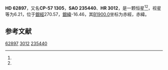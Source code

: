 {{Starbox begin
| name = HD 62897
}}
{{Starbox observe
| epoch = [[J2000.0|J2000.0]]
| constell = {{星座名待查}}<ref name=SIMBAD>{{cite web
 | url=http://simbad.u-strasbg.fr/simbad/sim-id?Ident=HR+3012
 | title =Pulsating variable Star
 | publisher=Centre de Données astronomiques de Strasbourg
 | work=SIMBAD
 | accessdate=2012-07-13}}</ref><ref name=DATA>{{cite web
 | url=http://vizier.u-strasbg.fr/viz-bin/VizieR-5?-out.add=.&-source=5050&-corr=PK=HR&-out.max=9999&HR=3012
 | title=VizieR Detailed Page
 | accessdate=2012-07-13
 | archive-date=2016-03-05
 | archive-url=https://web.archive.org/web/20160305002239/http://vizier.u-strasbg.fr/viz-bin/VizieR-5?-out.add=.&-source=5050&-corr=PK=HR&-out.max=9999&HR=3012
 | dead-url=no
 }}</ref>
| 星官 = 
| ra = {{RA|7|42|53.3}}<ref name=SIMBAD /><ref name=DATA />
| dec = {{DEC|-58|13|48}}<ref name=SIMBAD /><ref name=DATA />
| appmag_v = 6.21<ref name=SIMBAD /><ref name=DATA />
}}
{{Starbox character
| class = K0III<ref name=SIMBAD /><ref name=DATA />
| b-v = 1.05<ref name=SIMBAD /><ref name=DATA />
| u-b = 0.84<ref name=SIMBAD /><ref name=DATA />
| r-i = <ref name=SIMBAD /><ref name=DATA />
| variable = 
}}
{{Starbox astrometry
| radial_v = 0.84
| prop_mo_ra = -22
| parallax = 
| p_error = 
}}
{{Starbox catalog
| names =CP-57 1305，[[SAO星表|SAO]] 235440，[[HD星表|HD]] 62897，[[HR星表|HR]] 3012}}
{{Starbox reference |Simbad=HR+3012}}
{{Starbox end}}

'''HD 62897'''，又名'''CP-57 1305'''，'''SAO 235440'''、'''HR 3012'''，是一颗恒星<ref name=SIMBAD /><ref name=DATA />，视星等为6.21，位于[[銀道座標系|銀經]]270.57，[[銀道座標系|銀緯]]-16.46，其[[B1900.0|B1900.0]]坐标为赤經{{RA|7|41|0.2}}，赤緯{{DEC|-57|-16.46|29}}。

== 参考文献 ==
{{reflist}}

{{star-stub}}

[[Category:HD和HDE天體|62897]]
[[Category:HR天體|3012]]
[[Category:SAO天體|235440]]